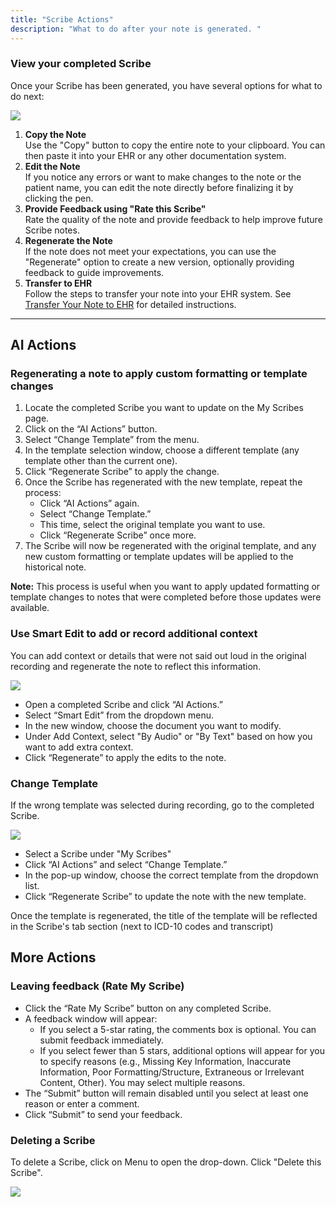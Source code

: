 ```yaml
---
title: "Scribe Actions"
description: "What to do after your note is generated. "
---
```


### View your completed Scribe

Once your Scribe has been generated, you have several options for what to do next:

<Frame>
  <img src="/images/Screenshot2025-06-09at3.41.10PM.png" />
</Frame>

1. **Copy the Note**\
   Use the "Copy" button to copy the entire note to your clipboard. You can then paste it into your EHR or any other documentation system.
2. **Edit the Note**\
   If you notice any errors or want to make changes to the note or the patient name, you can edit the note directly before finalizing it by clicking the pen.
3. **Provide Feedback using "Rate this Scribe"**\
   Rate the quality of the note and provide feedback to help improve future Scribe notes.
4. **Regenerate the Note**\
   If the note does not meet your expectations, you can use the "Regenerate" option to create a new version, optionally providing feedback to guide improvements.
5. **Transfer to EHR**\
   Follow the steps to transfer your note into your EHR system. See [Transfer Your Note to EHR](ehr_sync) for detailed instructions.

---

## AI Actions

### Regenerating a note to apply custom formatting or template changes

1. Locate the completed Scribe you want to update on the My Scribes page.
2. Click on the “AI Actions” button.
3. Select “Change Template” from the menu.
4. In the template selection window, choose a different template (any template other than the current one).
5. Click “Regenerate Scribe” to apply the change.
6. Once the Scribe has regenerated with the new template, repeat the process:
   - Click “AI Actions” again.
   - Select “Change Template.”
   - This time, select the original template you want to use.
   - Click “Regenerate Scribe” once more.
7. The Scribe will now be regenerated with the original template, and any new custom formatting or template updates will be applied to the historical note.

**Note:** This process is useful when you want to apply updated formatting or template changes to notes that were completed before those updates were available.

### Use Smart Edit to add or record additional context

You can add context or details that were not said out loud in the original recording and regenerate the note to reflect this information.

<Frame>
  <img src="/images/Screenshot2025-06-09at3.59.41PM.png" />
</Frame>

- Open a completed Scribe and click “AI Actions.”
- Select “Smart Edit” from the dropdown menu.
- In the new window, choose the document you want to modify.
- Under Add Context, select "By Audio" or "By Text" based on how you want to add extra context.
- Click “Regenerate” to apply the edits to the note.

### Change Template

If the wrong template was selected during recording, go to the completed Scribe.

<Frame>
  <img src="/images/Screenshot2025-06-09at5.01.54PM.png" />
</Frame>

- Select a Scribe under "My Scribes"
- Click “AI Actions” and select “Change Template.”
- In the pop-up window, choose the correct template from the dropdown list.
- Click “Regenerate Scribe” to update the note with the new template.

Once the template is regenerated, the title of the template will be reflected in the Scribe's tab section (next to ICD-10 codes and transcript)

## More Actions

### Leaving feedback (Rate My Scribe)

- Click the “Rate My Scribe” button on any completed Scribe.
- A feedback window will appear:
  - If you select a 5-star rating, the comments box is optional. You can submit feedback immediately.
  - If you select fewer than 5 stars, additional options will appear for you to specify reasons (e.g., Missing Key Information, Inaccurate Information, Poor Formatting/Structure, Extraneous or Irrelevant Content, Other). You may select multiple reasons.
- The “Submit” button will remain disabled until you select at least one reason or enter a comment.
- Click “Submit” to send your feedback.

### Deleting a Scribe

To delete a Scribe, click on Menu to open the drop-down. Click "Delete this Scribe".

<Frame>
  <img src="/images/Screenshot2025-06-09at5.12.19PM.png" />
</Frame>